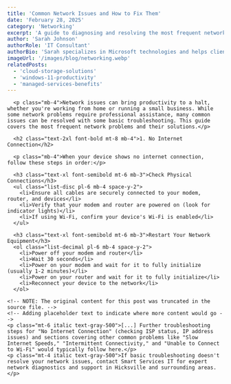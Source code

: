 ```yaml
---
title: 'Common Network Issues and How to Fix Them'
date: 'February 28, 2025'
category: 'Networking'
excerpt: 'A guide to diagnosing and resolving the most frequent network problems faced by home and small business users.'
author: 'Sarah Johnson'
authorRole: 'IT Consultant'
authorBio: 'Sarah specializes in Microsoft technologies and helps clients optimize their Windows environments for maximum productivity and efficiency.'
imageUrl: '/images/blog/networking.webp'
relatedPosts:
  - 'cloud-storage-solutions'
  - 'windows-11-productivity'
  - 'managed-services-benefits'
---
```


      <p class="mb-4">Network issues can bring productivity to a halt, whether you're working from home or running a small business. While some network problems require professional assistance, many common issues can be resolved with some basic troubleshooting. This guide covers the most frequent network problems and their solutions.</p>

      <h2 class="text-2xl font-bold mt-8 mb-4">1. No Internet Connection</h2>
      
      <p class="mb-4">When your device shows no internet connection, follow these steps in order:</p>
      
      <h3 class="text-xl font-semibold mt-6 mb-3">Check Physical Connections</h3>
      <ul class="list-disc pl-6 mb-4 space-y-2">
        <li>Ensure all cables are securely connected to your modem, router, and devices</li>
        <li>Verify that your modem and router are powered on (look for indicator lights)</li>
        <li>If using Wi-Fi, confirm your device's Wi-Fi is enabled</li>
      </ul>
      
      <h3 class="text-xl font-semibold mt-6 mb-3">Restart Your Network Equipment</h3>
      <ol class="list-decimal pl-6 mb-4 space-y-2">
        <li>Power off your modem and router</li>
        <li>Wait 30 seconds</li>
        <li>Power on your modem and wait for it to fully initialize (usually 1-2 minutes)</li>
        <li>Power on your router and wait for it to fully initialize</li>
        <li>Reconnect your device to the network</li>
      </ol>
    
    <!-- NOTE: The original content for this post was truncated in the source file. -->
    <!-- Adding placeholder text to indicate where more content would go -->
    <p class="mt-6 italic text-gray-500">[...] Further troubleshooting steps for "No Internet Connection" (checking ISP status, IP address issues) and sections covering other common problems like "Slow Internet Speeds," "Intermittent Connectivity," and "Unable to Connect to Wi-Fi" would typically follow here.</p>
    <p class="mt-4 italic text-gray-500">If basic troubleshooting doesn't resolve your network issues, contact Smart Services IT for expert network diagnostics and support in Hicksville and surrounding areas.</p>